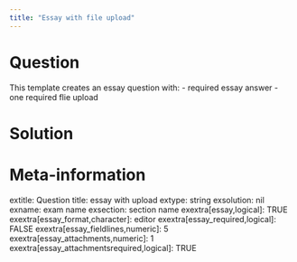 ```yaml
---
title: "Essay with file upload"
---
```



Question
========

This template creates an essay question with:
- required essay answer
- one required flie upload



Solution
========




Meta-information
================
extitle: Question title: essay with upload
extype: string
exsolution: nil
exname: exam name
exsection: section name
exextra[essay,logical]: TRUE
exextra[essay_format,character]: editor
exextra[essay_required,logical]: FALSE
exextra[essay_fieldlines,numeric]: 5
exextra[essay_attachments,numeric]: 1
exextra[essay_attachmentsrequired,logical]: TRUE
